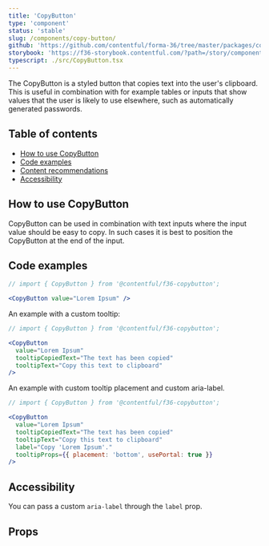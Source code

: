 ```yaml
---
title: 'CopyButton'
type: 'component'
status: 'stable'
slug: /components/copy-button/
github: 'https://github.com/contentful/forma-36/tree/master/packages/components/copybutton'
storybook: 'https://f36-storybook.contentful.com/?path=/story/components-copybutton--default'
typescript: ./src/CopyButton.tsx
---
```



The CopyButton is a styled button that copies text into the user's clipboard. This is useful in combination with for example tables or inputs that show values that the user is likely to use elsewhere, such as automatically generated passwords.

## Table of contents

- [How to use CopyButton](#how-to-use-CopyButton)
- [Code examples](#code-examples)
- [Content recommendations](#content-recommendations)
- [Accessibility](#accessibility)

## How to use CopyButton

CopyButton can be used in combination with text inputs where the input value should be easy to copy. In such cases it is best to position the CopyButton at the end of the input.

## Code examples

```jsx
// import { CopyButton } from '@contentful/f36-copybutton';

<CopyButton value="Lorem Ipsum" />
```

An example with a custom tooltip:

```jsx
// import { CopyButton } from '@contentful/f36-copybutton';

<CopyButton
  value="Lorem Ipsum"
  tooltipCopiedText="The text has been copied"
  tooltipText="Copy this text to clipboard"
/>
```

An example with custom tooltip placement and custom aria-label.

```jsx
// import { CopyButton } from '@contentful/f36-copybutton';

<CopyButton
  value="Lorem Ipsum"
  tooltipCopiedText="The text has been copied"
  tooltipText="Copy this text to clipboard"
  label="Copy 'Lorem Ipsum'."
  tooltipProps={{ placement: 'bottom', usePortal: true }}
/>
```

## Accessibility

You can pass a custom `aria-label` through the `label` prop.

## Props

<Props of="CopyButton" />
